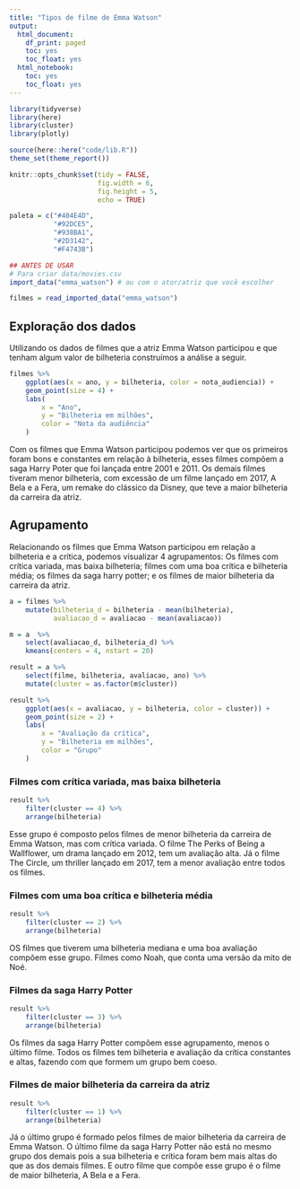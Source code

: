 ```yaml
---
title: "Tipos de filme de Emma Watson"
output:
  html_document:
    df_print: paged
    toc: yes
    toc_float: yes
  html_notebook:
    toc: yes
    toc_float: yes
---
```


```r
library(tidyverse)
library(here)
library(cluster)
library(plotly)

source(here::here("code/lib.R"))
theme_set(theme_report())

knitr::opts_chunk$set(tidy = FALSE,
                      fig.width = 6,
                      fig.height = 5,
                      echo = TRUE)

paleta = c("#404E4D",
           "#92DCE5",
           "#938BA1",
           "#2D3142",
           "#F4743B")
```

```r
## ANTES DE USAR
# Para criar data/movies.csv
import_data("emma_watson") # ou com o ator/atriz que você escolher
```


```r
filmes = read_imported_data("emma_watson")
```

## Exploração dos dados

Utilizando os dados de filmes que a atriz Emma Watson participou e que tenham algum valor de bilheteria construímos a análise a seguir.


```r
filmes %>% 
    ggplot(aes(x = ano, y = bilheteria, color = nota_audiencia)) +
    geom_point(size = 4) +
    labs(
        x = "Ano",
        y = "Bilheteria em milhões",
        color = "Nota da audiência"
    )
```

Com os filmes que Emma Watson participou podemos ver que os primeiros foram bons e constantes em relação à bilheteria, esses filmes compõem a saga Harry Poter que foi lançada entre 2001 e 2011. Os demais filmes tiveram menor bilheteria, com excessão de um filme lançado em 2017, A Bela e a Fera, um remake do clássico da Disney, que teve a maior bilheteria da carreira da atriz.

## Agrupamento 


Relacionando os filmes que Emma Watson participou em relação a bilheteria e a crítica, podemos visualizar 4 agrupamentos: Os filmes com crítica variada, mas baixa bilheteria; filmes com uma boa crítica e bilheteria média; os filmes da saga harry potter; e os filmes de maior bilheteria da carreira da atriz.

```r
a = filmes %>% 
    mutate(bilheteria_d = bilheteria - mean(bilheteria),
           avaliacao_d = avaliacao - mean(avaliacao))

m = a  %>% 
    select(avaliacao_d, bilheteria_d) %>% 
    kmeans(centers = 4, nstart = 20)

result = a %>% 
    select(filme, bilheteria, avaliacao, ano) %>% 
    mutate(cluster = as.factor(m$cluster))
```

```r
result %>% 
    ggplot(aes(x = avaliacao, y = bilheteria, color = cluster)) + 
    geom_point(size = 2) +
    labs(
        x = "Avaliação da crítica",
        y = "Bilheteria em milhões",
        color = "Grupo"
    )
```

### Filmes com crítica variada, mas baixa bilheteria

```r
result %>% 
    filter(cluster == 4) %>% 
    arrange(bilheteria)
```

Esse grupo é composto pelos filmes de menor bilheteria da carreira de Emma Watson, mas com crítica variada. O filme The Perks of Being a Wallflower, um drama lançado em 2012, tem um avaliação alta. Já o filme The Circle, um thriller lançado em 2017, tem a menor avaliação entre todos os filmes.

### Filmes com uma boa crítica e bilheteria média
```r
result %>% 
    filter(cluster == 2) %>% 
    arrange(bilheteria)
```

OS filmes que tiverem uma bilheteria mediana e uma boa avaliação compõem esse grupo. Filmes como Noah, que conta uma versão da mito de Noé.

### Filmes da saga Harry Potter
```r
result %>% 
    filter(cluster == 3) %>% 
    arrange(bilheteria)
```

Os filmes da saga Harry Potter compõem esse agrupamento, menos o último filme. Todos os filmes tem bilheteria e avaliação da crítica constantes e altas, fazendo com que formem um grupo bem coeso.

### Filmes de maior bilheteria da carreira da atriz
```r
result %>% 
    filter(cluster == 1) %>% 
    arrange(bilheteria)
```

Já o último grupo é formado pelos filmes de maior bilheteria da carreira de Emma Watson. O último filme da saga Harry Potter não está no mesmo grupo dos demais pois a sua bilheteria e crítica foram bem mais altas do que as dos demais filmes. E outro filme que compõe esse grupo é o filme de maior bilheteria, A Bela e a Fera.